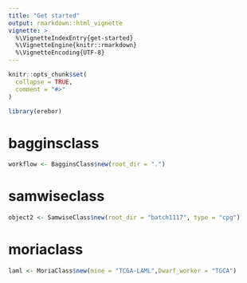 ```yaml
---
title: "Get started"
output: rmarkdown::html_vignette
vignette: >
  %\VignetteIndexEntry{get-started}
  %\VignetteEngine{knitr::rmarkdown}
  %\VignetteEncoding{UTF-8}
---
```


```r
knitr::opts_chunk$set(
  collapse = TRUE,
  comment = "#>"
)
```

```r
library(erebor)
```

<!-- WARNING - This vignette is generated by {fusen} from dev/flat_first.Rmd: do not edit by hand -->

<!-- 
Run this 'development' chunk

Store every call to library() that you need to run chunks line by line, as in a classical Rmd for analysis
-->


<!--

# Description of your package

This will fill the description of your package.
Fill and run the content of this chunk, before anything else. 

Note: when you will use other flat templates, this part will be in a separate file. Do not be surprised!
--> 


# bagginsclass

    

  

```r
workflow <- BagginsClass$new(root_dir = ".")
```

  

  

# samwiseclass

    

  

```r
object2 <- SamwiseClass$new(root_dir = "batch1117", type = "cpg")
```

  

  

# moriaclass

    

  

```r
laml <- MoriaClass$new(mine = "TCGA-LAML",Dwarf_worker = "TGCA")
```

  

  


<!-- 
- Verify your `"DESCRIPTION"` file has been updated
- Verify your function is in `"R/"` directory
- Verify your test is in `"tests/testthat/"` directory
- Verify this Rmd appears in `"vignettes/"` directory 
-->

